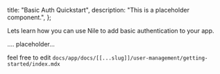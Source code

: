   title: "Basic Auth Quickstart",
  description: "This is a placeholder component.",
};

Lets learn how you can use Nile to add basic authentication to your app.

.... placeholder...

feel free to edit `docs/app/docs/[[...slug]]/user-management/getting-started/index.mdx`
